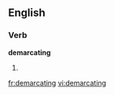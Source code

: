 ==English==

===Verb===
'''demarcating'''

# {{present participle of|[[demarcate]]}}

[[fr:demarcating]]
[[vi:demarcating]]